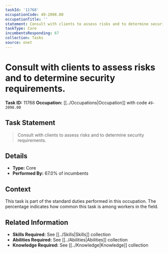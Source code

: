 ```yaml
---
taskId: '11768'
occupationCode: 49-2098.00
occupationTitle: ''
statement: Consult with clients to assess risks and to determine security requirements.
taskType: Core
incumbentsResponding: 67
collection: Tasks
source: onet
---
```

# Consult with clients to assess risks and to determine security requirements.

**Task ID:** 11768
**Occupation:** [[../Occupations|Occupation]] with code `49-2098.00`

## Task Statement

> Consult with clients to assess risks and to determine security requirements.

## Details

- **Type:** Core
- **Performed By:** 67.0% of incumbents

## Context

This task is part of the standard duties performed in this occupation. The percentage indicates how common this task is among workers in the field.

## Related Information

- **Skills Required:** See [[../Skills|Skills]] collection
- **Abilities Required:** See [[../Abilities|Abilities]] collection
- **Knowledge Required:** See [[../Knowledge|Knowledge]] collection
